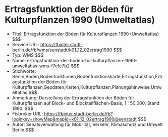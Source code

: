 # Ertragsfunktion der Böden für Kulturpflanzen 1990 (Umweltatlas)
- Titel: Ertragsfunktion der Böden für Kulturpflanzen 1990 (Umweltatlas) $$$
- Service URL: https://fbinter.stadt-berlin.de/fb/wms/senstadt/k01_12_02ertrag1990 $$$
- Typ: WMS $$$
- Name: ertragsfunktion-der-boden-fur-kulturpflanzen-1990-umweltatlas-wms-f7efe7b2 $$$
- Stichworte: Berlin,Boden,Bodenfunktionen,Bodenfunktionskarte,Ertragsfunktion,Ertragsfunktion der Böden für Kulturpflanzen,Geodaten,Karten,Kulturpflanzen,Planungshinweise,Umweltatlas $$$
- Anmerkung: Darstellung der Ertragsfunktion der Böden für Kulturpflanzen auf Block- und Blockteilflächen-Basis, 1 : 50.000, Stand 1990. $$$
- Fisbroker URL: https://fbinter.stadt-berlin.de/fb?loginkey=showMap&mapId=k01_12_02ertrag1990@senstadt $$$
- Autor: Senatsverwaltung für Mobilität, Verkehr, Klimaschutz und Umwelt Berlin $$$
